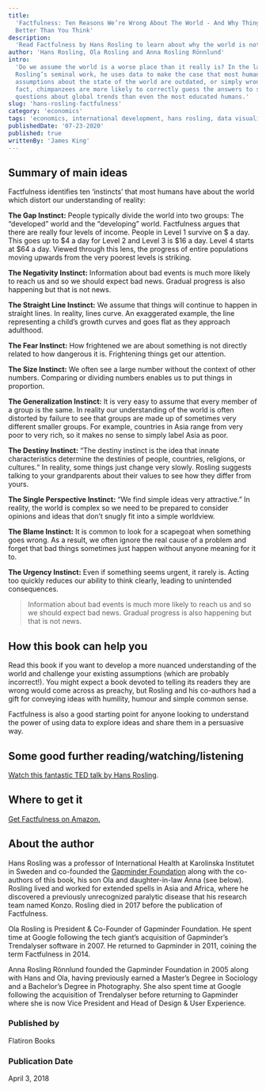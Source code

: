 ```yaml
---
title:
  'Factfulness: Ten Reasons We’re Wrong About The World - And Why Things Are
  Better Than You Think'
description:
  'Read Factfulness by Hans Rosling to learn about why the world is not as bad as you thought it was why and humans get things wrong more often than chimpanzees.'
author: 'Hans Rosling, Ola Rosling and Anna Rosling Rönnlund'
intro:
  'Do we assume the world is a worse place than it really is? In the late Hans
  Rosling’s seminal work, he uses data to make the case that most human beings’
  assumptions about the state of the world are outdated, or simply wrong. In
  fact, chimpanzees are more likely to correctly guess the answers to simple
  questions about global trends than even the most educated humans.'
slug: 'hans-rosling-factfulness'
category: 'economics'
tags: 'economics, international development, hans rosling, data visualisation, poverty'
publishedDate: '07-23-2020'
published: true
writtenBy: 'James King'
---
```


## Summary of main ideas

Factfulness identifies ten ‘instincts’ that most humans have about the world
which distort our understanding of reality:

**The Gap Instinct:** People typically divide the world into two groups: The
“developed” world and the “developing” world. Factfulness argues that there are
really four levels of income. People in Level 1 survive on
$ a day. This goes up to $4 a day for Level 2 and Level 3 is
$16 a day. Level 4 starts at $64 a day. Viewed through this lens, the progress
of entire populations moving upwards from the very poorest levels is striking.

**The Negativity Instinct:** Information about bad events is much more likely to
reach us and so we should expect bad news. Gradual progress is also happening
but that is not news.

**The Straight Line Instinct:** We assume that things will continue to happen in
straight lines. In reality, lines curve. An exaggerated example, the line
representing a child’s growth curves and goes flat as they approach adulthood.

**The Fear Instinct:** How frightened we are about something is not directly
related to how dangerous it is. Frightening things get our attention.

**The Size Instinct:** We often see a large number without the context of other
numbers. Comparing or dividing numbers enables us to put things in proportion.

**The Generalization Instinct:** It is very easy to assume that every member of
a group is the same. In reality our understanding of the world is often
distorted by failure to see that groups are made up of sometimes very different
smaller groups. For example, countries in Asia range from very poor to very
rich, so it makes no sense to simply label Asia as poor.

**The Destiny Instinct:** “The destiny instinct is the idea that innate
characteristics determine the destinies of people, countries, religions, or
cultures.“ In reality, some things just change very slowly. Rosling suggests
talking to your grandparents about their values to see how they differ from
yours.

**The Single Perspective Instinct:** “We find simple ideas very attractive.” In
reality, the world is complex so we need to be prepared to consider opinions and
ideas that don’t snugly fit into a simple worldview.

**The Blame Instinct:** It is common to look for a scapegoat when something goes
wrong. As a result, we often ignore the real cause of a problem and forget that
bad things sometimes just happen without anyone meaning for it to.

**The Urgency Instinct:** Even if something seems urgent, it rarely is. Acting
too quickly reduces our ability to think clearly, leading to unintended
consequences.

> Information about bad events is much more likely to reach us and so we should
> expect bad news. Gradual progress is also happening but that is not news.

## How this book can help you

Read this book if you want to develop a more nuanced understanding of the world
and challenge your existing assumptions (which are probably incorrect!). You
might expect a book devoted to telling its readers they are wrong would come
across as preachy, but Rosling and his co-authors had a gift for conveying ideas
with humility, humour and simple common sense.

Factfulness is also a good starting point for anyone looking to understand the
power of using data to explore ideas and share them in a persuasive way.

## Some good further reading/watching/listening

[Watch this fantastic TED talk by Hans Rosling](https://www.youtube.com/watch?v=hVimVzgtD6w).

## Where to get it

[Get Factfulness on Amazon.](https://www.amazon.com/Factfulness-Reasons-World-Things-Better/dp/1250123828/ref=as_li_ss_tl?crid=2HEZ16KKIZWSG&dchild=1&keywords=factfulness&qid=1598696287&s=books&sprefix=factuf,stripbooks-intl-ship,266&sr=1-1&linkCode=ll1&tag=paperbacktrav-20&linkId=0012a1c9184b4614cfc70751c162d8b4&language=en_US)

## About the author

Hans Rosling was a professor of International Health at Karolinska Institutet in
Sweden and co-founded the [Gapminder Foundation](https://www.gapminder.org/)
along with the co-authors of this book, his son Ola and daughter-in-law Anna
(see below). Rosling lived and worked for extended spells in Asia and Africa,
where he discovered a previously unrecognized paralytic disease that his
research team named Konzo. Rosling died in 2017 before the publication of
Factfulness.

Ola Rosling is President & Co-Founder of Gapminder Foundation. He spent time at
Google following the tech giant’s acquisition of Gapminder’s Trendalyser
software in 2007. He returned to Gapminder in 2011, coining the term Factfulness
in 2014.

Anna Rosling Rönnlund founded the Gapminder Foundation in 2005 along with Hans
and Ola, having previously earned a Master’s Degree in Sociology and a
Bachelor’s Degree in Photography. She also spent time at Google following the
acquisition of Trendalyser before returning to Gapminder where she is now Vice
President and Head of Design & User Experience.

### Published by

Flatiron Books

### Publication Date

April 3, 2018
